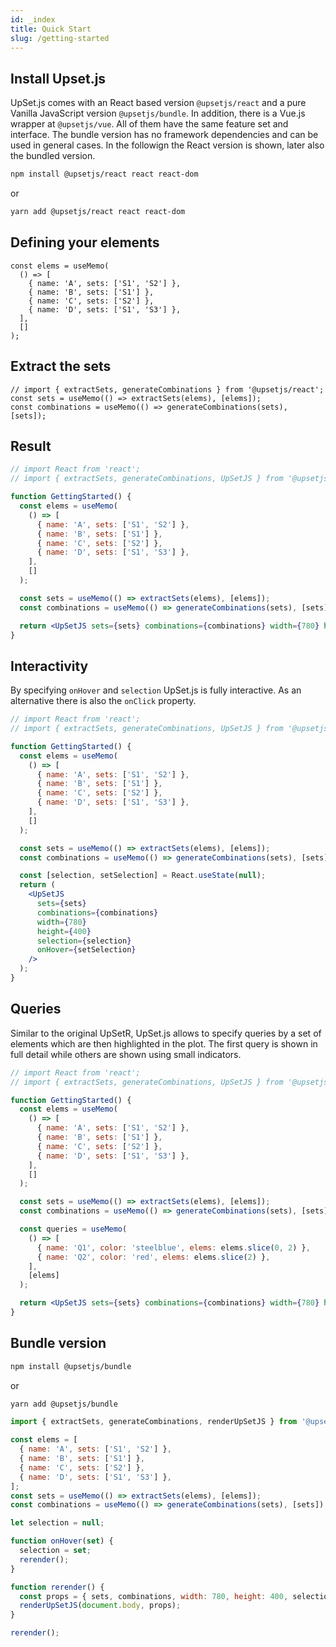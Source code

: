 ```yaml
---
id: _index
title: Quick Start
slug: /getting-started
---
```


## Install Upset.js

UpSet.js comes with an React based version `@upsetjs/react` and a pure Vanilla JavaScript version `@upsetjs/bundle`.
In addition, there is a Vue.js wrapper at `@upsetjs/vue`. All of them have the same feature set and interface.
The bundle version has no framework dependencies and can be used in general cases. In the followign the React version is shown, later also the bundled version.

```sh
npm install @upsetjs/react react react-dom
```

or

```sh
yarn add @upsetjs/react react react-dom
```

## Defining your elements

```tsx
const elems = useMemo(
  () => [
    { name: 'A', sets: ['S1', 'S2'] },
    { name: 'B', sets: ['S1'] },
    { name: 'C', sets: ['S2'] },
    { name: 'D', sets: ['S1', 'S3'] },
  ],
  []
);
```

## Extract the sets

```tsx
// import { extractSets, generateCombinations } from '@upsetjs/react';
const sets = useMemo(() => extractSets(elems), [elems]);
const combinations = useMemo(() => generateCombinations(sets), [sets]);
```

## Result

```jsx live
// import React from 'react';
// import { extractSets, generateCombinations, UpSetJS } from '@upsetjs/react';

function GettingStarted() {
  const elems = useMemo(
    () => [
      { name: 'A', sets: ['S1', 'S2'] },
      { name: 'B', sets: ['S1'] },
      { name: 'C', sets: ['S2'] },
      { name: 'D', sets: ['S1', 'S3'] },
    ],
    []
  );

  const sets = useMemo(() => extractSets(elems), [elems]);
  const combinations = useMemo(() => generateCombinations(sets), [sets]);

  return <UpSetJS sets={sets} combinations={combinations} width={780} height={400} />;
}
```

## Interactivity

By specifying `onHover` and `selection` UpSet.js is fully interactive. As an alternative there is also the `onClick` property.

```jsx live
// import React from 'react';
// import { extractSets, generateCombinations, UpSetJS } from '@upsetjs/react';

function GettingStarted() {
  const elems = useMemo(
    () => [
      { name: 'A', sets: ['S1', 'S2'] },
      { name: 'B', sets: ['S1'] },
      { name: 'C', sets: ['S2'] },
      { name: 'D', sets: ['S1', 'S3'] },
    ],
    []
  );

  const sets = useMemo(() => extractSets(elems), [elems]);
  const combinations = useMemo(() => generateCombinations(sets), [sets]);

  const [selection, setSelection] = React.useState(null);
  return (
    <UpSetJS
      sets={sets}
      combinations={combinations}
      width={780}
      height={400}
      selection={selection}
      onHover={setSelection}
    />
  );
}
```

## Queries

Similar to the original UpSetR, UpSet.js allows to specify queries by a set of elements which are then highlighted in the plot.
The first query is shown in full detail while others are shown using small indicators.

```jsx live
// import React from 'react';
// import { extractSets, generateCombinations, UpSetJS } from '@upsetjs/react';

function GettingStarted() {
  const elems = useMemo(
    () => [
      { name: 'A', sets: ['S1', 'S2'] },
      { name: 'B', sets: ['S1'] },
      { name: 'C', sets: ['S2'] },
      { name: 'D', sets: ['S1', 'S3'] },
    ],
    []
  );

  const sets = useMemo(() => extractSets(elems), [elems]);
  const combinations = useMemo(() => generateCombinations(sets), [sets]);

  const queries = useMemo(
    () => [
      { name: 'Q1', color: 'steelblue', elems: elems.slice(0, 2) },
      { name: 'Q2', color: 'red', elems: elems.slice(2) },
    ],
    [elems]
  );

  return <UpSetJS sets={sets} combinations={combinations} width={780} height={400} queries={queries} />;
}
```

## Bundle version

```sh
npm install @upsetjs/bundle
```

or

```sh
yarn add @upsetjs/bundle
```

```jsx
import { extractSets, generateCombinations, renderUpSetJS } from '@upsetjs/bundle';

const elems = [
  { name: 'A', sets: ['S1', 'S2'] },
  { name: 'B', sets: ['S1'] },
  { name: 'C', sets: ['S2'] },
  { name: 'D', sets: ['S1', 'S3'] },
];
const sets = useMemo(() => extractSets(elems), [elems]);
const combinations = useMemo(() => generateCombinations(sets), [sets]);

let selection = null;

function onHover(set) {
  selection = set;
  rerender();
}

function rerender() {
  const props = { sets, combinations, width: 780, height: 400, selection, onHover };
  renderUpSetJS(document.body, props);
}

rerender();
```
